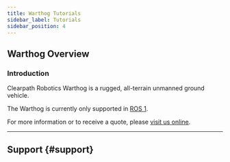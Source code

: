 ```yaml
---
title: Warthog Tutorials
sidebar_label: Tutorials
sidebar_position: 4
---
```



<ComponentIntroductionWarthog />

## Warthog Overview

### Introduction

Clearpath Robotics Warthog is a rugged, all-terrain unmanned ground vehicle.

The Warthog is currently only supported in [ROS 1](/docs/ros1noetic/robots/outdoor_robots/warthog/tutorials_warthog). 

For more information or to receive a quote, please [visit us online](http://clearpathrobotics.com/warthog).

<!-- <ComponentTutorialLinks /> -->

---

## Support {#support}

<Support />
